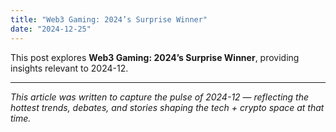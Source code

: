 ```yaml
---
title: "Web3 Gaming: 2024’s Surprise Winner"
date: "2024-12-25"
---
```


This post explores **Web3 Gaming: 2024’s Surprise Winner**, providing insights relevant to 2024-12.

---

*This article was written to capture the pulse of 2024-12 — reflecting the hottest trends, debates, and stories shaping the tech + crypto space at that time.*
